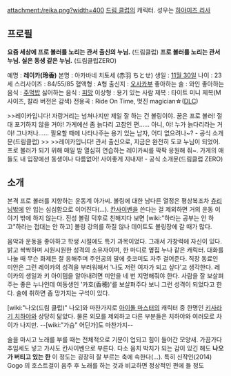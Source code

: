 attachment:/reika.png?width=400
[[드림 클럽]]의 캐릭터. 성우는 [[하야미즈 리사]]

== 프로필 ==
'''요즘 세상에 프로 볼러를 노리는 관서 출신의 누님.''' (드림클럽)
'''프로 볼러를 노리는 관서 누님. 실은 동생 같은 누님.''' (드림클럽ZERO)

예명 : '''레이카(玲香)'''
본명 : 아카바네 치토세 (赤羽 ちとせ) 
생일 : [[11월 30일]] 
나이 : 23세 
스리사이즈 : 84/55/85 
혈액형 : A형 
출신지 : [[오사카]]부
좋아하는 술 : 와인 
좋아하는 음식 : [[주먹밥]]
싫어하는 음식 : [[피망]] 
이상형 : 용기 있는 사람
제복 : 타이트 미니 제복(M사이즈, 칼라 버전은 감색)
전용곡 : Ride On Time, 멋진 magician☆([[DLC]])

>>레이카입니다! 자랑거리는 넘쳐나지만 제일 잘 하는 건 볼링이야. 꿈은 프로 볼러! 절대 포기하지 않을 거야! 가게에선 좀 늙다리 고참인 편…… 아니, 야! 누가 늙다리라는 거야! 그나저나…… 필요할 때에 나타나주는 용기 있는 남자, 어디 없으려나~? - 공식 소개문(드림클럽)
>>
>>레이카입니다! 관서 출신으로, 지금은 완전히 도쿄 누님이 되었어. 프로 볼러가 되기 위해 매일 밤 열심히 연습하는 레이카씨를 팍팍 응원해 줘~. 가게의 애들도 내 입장에선 동생이나 다름없어! 사이좋게 지내자! - 공식 소개문(드림클럽 ZERO)

== 소개 ==
본격 프로 볼러를 지향하는 운동계 아가씨. 볼링에 대한 남다른 열정은 평상복조차 [[츄리닝]]밖에 안 입는 심심함으로 이어진다(…). [[칸사이벤]]을 쓴다는 걸 제외하면 거의 운동 이야기 밖에 하지 않는다. 진성 볼링 덕후로 친해지다 보면 [wiki:"하라는 공부는 안 하고"하라는 접대는 안 하고] 볼링 강의를 하질 않나 데이트도 볼링장에 갈 때가 많다.

음악과 운동을 좋아하고 학생 시절에도 특기 과목이었다. 그래서 가창력에 자신이 있다. 밝고 싹싹하며 시원시원한 성격의 소유자이며, 한 마디로 옆집 누나 같은 캐릭터. 대화를 나눌 때 무슨 화제든 잘 응해주며 주인공의 말에 츳코미도 자주 걸어준다. 직장 동료인 미안은 그런 레이카의 성격을 부러워해서 '나도 저런 여자가 되고 싶다'고 생각한다. 레이카의 생일과 키 아이템을 알아내려면 미안을 네 번 지명해줘야 한다. 사람을 잘 보살펴주는 좋은 누나인데 여동생인 '카호(香穂)'를 보살펴주다 보니 그런 성격이 되었다고 한다. 술에 취하면 좀 망가지는 구석이 있다.

[wiki:"나오(드림 클럽)" 나오]와 마찬가지로 [[아이돌 마스터]]의 캐릭터 중 한명인 [[키사라기 치하야]]와 상당히 닮았다. 물론 외모를 제외하고 다른 부분들은 치하야와 여러모로 차이가 나지만. --[wiki:"가슴" 어딘가]도 마찬가지--

술을 마시고 노래를 부를 때는 전체적으로 기분이 업되고 힘이 들어간 모양새. 가끔가다 추임세도 넣고 가사도 칸사이벤으로 부른다. 다소 음치 박치가 되는 감이 있긴 해도 '''나오가 버티고 있는 한''' 이 정도는 굉장히 잘 부르는 축에 속한다(…). 특히 신작인(2014) Gogo 의 호스트걸이 음주 후 노래를 하는 것과 비교하면 정상적인 편에 들 정도
